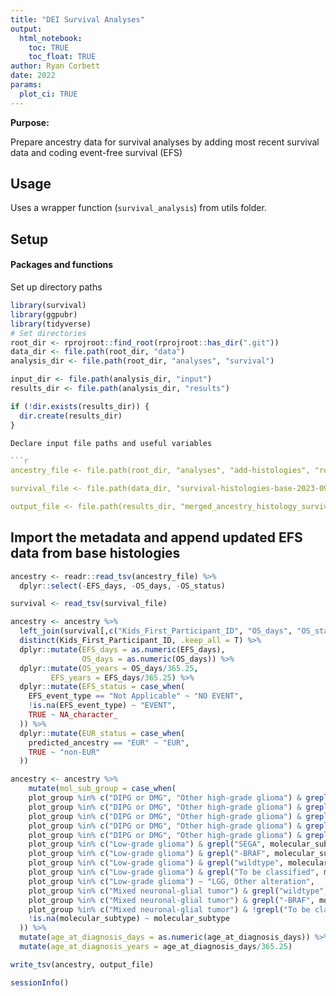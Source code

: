 ```yaml
---
title: "DEI Survival Analyses"
output: 
  html_notebook:
    toc: TRUE
    toc_float: TRUE
author: Ryan Corbett
date: 2022
params:
  plot_ci: TRUE
---
```


**Purpose:** 

Prepare ancestry data for survival analyses by adding most recent survival data and coding event-free survival (EFS)

## Usage 

Uses a wrapper function (`survival_analysis`) from utils folder. 

## Setup

#### Packages and functions

Set up directory paths

```r
library(survival)
library(ggpubr)
library(tidyverse)
# Set directories
root_dir <- rprojroot::find_root(rprojroot::has_dir(".git"))
data_dir <- file.path(root_dir, "data")
analysis_dir <- file.path(root_dir, "analyses", "survival")

input_dir <- file.path(analysis_dir, "input")
results_dir <- file.path(analysis_dir, "results")

if (!dir.exists(results_dir)) {
  dir.create(results_dir)
}

Declare input file paths and useful variables

```r
ancestry_file <- file.path(root_dir, "analyses", "add-histologies", "results", "merged_ancestry_histology_data.tsv")

survival_file <- file.path(data_dir, "survival-histologies-base-2023-09-20.tsv")

output_file <- file.path(results_dir, "merged_ancestry_histology_survival.tsv")
```

## Import the metadata and append updated EFS data from base histologies

```r
ancestry <- readr::read_tsv(ancestry_file) %>%
  dplyr::select(-EFS_days, -OS_days, -OS_status)

survival <- read_tsv(survival_file)

ancestry <- ancestry %>%
  left_join(survival[,c("Kids_First_Participant_ID", "OS_days", "OS_status", "EFS_days", "EFS_event_type")]) %>%
  distinct(Kids_First_Participant_ID, .keep_all = T) %>%
  dplyr::mutate(EFS_days = as.numeric(EFS_days),
                OS_days = as.numeric(OS_days)) %>%
  dplyr::mutate(OS_years = OS_days/365.25,
         EFS_years = EFS_days/365.25) %>%
  dplyr::mutate(EFS_status = case_when(
    EFS_event_type == "Not Applicable" ~ "NO EVENT",
    !is.na(EFS_event_type) ~ "EVENT",
    TRUE ~ NA_character_
  )) %>%
  dplyr::mutate(EUR_status = case_when(
    predicted_ancestry == "EUR" ~ "EUR", 
    TRUE ~ "non-EUR"
  ))

```


```r

ancestry <- ancestry %>%
    mutate(mol_sub_group = case_when(
    plot_group %in% c("DIPG or DMG", "Other high-grade glioma") & grepl("wildtype", molecular_subtype) ~ "HGG, H3 WT",
    plot_group %in% c("DIPG or DMG", "Other high-grade glioma") & grepl("K28", molecular_subtype) ~ "DMG, H3 K28",
    plot_group %in% c("DIPG or DMG", "Other high-grade glioma") & grepl("G35", molecular_subtype) ~ "DHG, H3 G35",
    plot_group %in% c("DIPG or DMG", "Other high-grade glioma") & grepl("IHG", molecular_subtype) ~ "IHG",
    plot_group %in% c("DIPG or DMG", "Other high-grade glioma") & grepl("IDH", molecular_subtype) ~ "HGG, IDH",
    plot_group %in% c("Low-grade glioma") & grepl("SEGA", molecular_subtype) ~ "SEGA",
    plot_group %in% c("Low-grade glioma") & grepl("-BRAF", molecular_subtype) ~ "LGG, BRAF fusion",
    plot_group %in% c("Low-grade glioma") & grepl("wildtype", molecular_subtype) ~ "LGG, WT",
    plot_group %in% c("Low-grade glioma") & grepl("To be classified", molecular_subtype) ~ "LGG, To be classified",
    plot_group %in% c("Low-grade glioma") ~ "LGG, Other alteration",
    plot_group %in% c("Mixed neuronal-glial tumor") & grepl("wildtype", molecular_subtype) ~ "GNG/GNT, WT",
    plot_group %in% c("Mixed neuronal-glial tumor") & grepl("-BRAF", molecular_subtype) ~ "GNG/GNT, BRAF fusion",
    plot_group %in% c("Mixed neuronal-glial tumor") & !grepl("To be classified", molecular_subtype) ~ "GNG/GNT, Other alteration",
    !is.na(molecular_subtype) ~ molecular_subtype
  )) %>%
  mutate(age_at_diagnosis_days = as.numeric(age_at_diagnosis_days)) %>%
  mutate(age_at_diagnosis_years = age_at_diagnosis_days/365.25)

```

```r
write_tsv(ancestry, output_file)

```

```r
sessionInfo()

```
